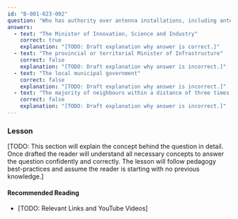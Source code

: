 ```yaml
---
id: "B-001-023-002"
question: "Who has authority over antenna installations, including antenna masts and towers?"
answers:
  - text: "The Minister of Innovation, Science and Industry"
    correct: true
    explanation: "[TODO: Draft explanation why answer is correct.]"
  - text: "The provincial or territorial Minister of Infrastructure"
    correct: false
    explanation: "[TODO: Draft explanation why answer is incorrect.]"
  - text: "The local municipal government"
    correct: false
    explanation: "[TODO: Draft explanation why answer is incorrect.]"
  - text: "The majority of neighbours within a distance of three times the proposed antenna height"
    correct: false
    explanation: "[TODO: Draft explanation why answer is incorrect.]"
---
```


### Lesson

[TODO: This section will explain the concept behind the question in detail. Once drafted the reader will understand all necessary concepts to answer the question confidently and correctly. The lesson will follow pedagogy best-practices and assume the reader is starting with no previous knowledge.]

#### Recommended Reading

- [TODO: Relevant Links and YouTube Videos]
